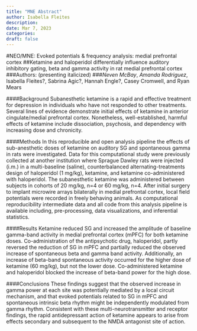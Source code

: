 ```yaml
---
title: "MNE Abstract"
author: Isabella Fleites
description: 
date: Mar 7, 2023
categories:
draft: false
---
```

#NEO/MNE: Evoked potentials & frequency analysis: medial prefrontal cortex 
##Ketamine and haloperidol differentially influence auditory inhibitory gating, beta and gamma activity in rat medial prefrontal cortex 
###Authors: (presenting italicized)
###*Neven McBay*, *Amanda Rodriguez*, Isabella Fleites?, Sabrina Agic?, Hannah Engle?, Casey Cromwell, and Ryan Mears

####Background
Subanesthetic ketamine is a rapid and effective treatment for depression in individuals who have not responded to other treatments.  Several lines of evidence demonstrate initial effects of ketamine in anterior cingulate/medial prefrontal cortex. Nonetheless, well-established, harmful effects of ketamine include dissociation, psychosis, and dependency with increasing dose and chronicity.

####Methods
In this reproducible and open analysis pipeline the effects of sub-anesthetic doses of ketamine on auditory SG and spontaneous gamma in rats were investigated. Data for this computational study were previously collected at another institution where Sprague Dawley rats were injected (i.m.) in a multi-baseline (saline), counterbalanced alternating-treatments design of haloperidol (1 mg/kg), ketamine, and ketamine co-administered with haloperidol. The subanesthetic ketamine was administered between subjects in cohorts of 20 mg/kg, n=4 or 60 mg/kg, n=4. After initial surgery to implant microwire arrays bilaterally in medial prefrontal cortex, local field potentials were recorded in freely behaving animals. As computational reproducibility intermediate data and all code from this analysis pipeline is available including, pre-processing, data visualizations, and inferential statistics.
 
####Results
Ketamine reduced SG and increased the amplitude of baseline gamma-band activity in medial prefrontal cortex (mPFC) for both ketamine doses. Co-administration of the antipsychotic drug, haloperidol, partly reversed the reduction of SG in mPFC and partially reduced the observed increase of spontaneous beta and gamma band activity. Additionally, an increase of beta-band spontaneous activity occurred for the higher dose of ketamine (60 mg/kg), but not the lower dose. Co-administered ketamine and haloperidol blocked the increase of beta-band power for the high dose.  

####Conclusions
These findings suggest that the observed increase in gamma power at each site was potentially mediated by a local circuit mechanism, and that evoked potentials related to SG in mPFC and spontaneous intrinsic beta rhythm might be independently modulated from gamma rhythm. Consistent with these multi-neurotransmitter and receptor findings, the rapid antidepressant action of ketamine appears to arise from effects secondary and subsequent to the NMDA antagonist site of action.
